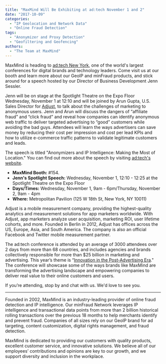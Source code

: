 ```yaml
---
title: "MaxMind Will Be Exhibiting at ad:tech November 1 and 2"
date: "2017-10-09"
categories:
  - "IP Geolocation and Network Data"
  - "Online Fraud Detection"
tags:
  - "Anonymizer and Proxy Detection"
  - "Geofiltering and Geofencing"
authors:
  - "The Team at MaxMind"
---
```


MaxMind is heading to [ad:tech New York](https://ny.ad-tech.com/), one of the
world's largest conferences for digital brands and technology leaders. Come
visit us at our booth and learn more about our GeoIP and minFraud products, and
stick around for a speech hosted by our Director of Business Development Jenn
Sessler.

Jenn will be on stage at the Spotlight Theatre on the Expo Floor Wednesday,
November 1 at 12:10 and will be joined by Arun Gupta, U.S. Sales Director for
[Adjust](https://www.adjust.com/working-with-adjust/?utm_channel=1&utm_source=google&utm_medium=search&utm_term=mobile%20analytics%20adjust&utm_content=noForm&utm_campaign=adjust_DT_US&_bk=adjust&_bt=190898160410&_bm=e&_bn=g&gclid=EAIaIQobChMI19vNvfSE1wIVCVmGCh17qgiKEAAYASAAEgIjWPD_BwE),
to talk about the challenges of marketing to anonymous users. Jenn and Arun will
discuss the dangers of “affiliate fraud” and “click fraud” and reveal how
companies can identify anonymous web traffic to deliver targeted advertising to
“good” customers while avoiding the bad guys. Attendees will learn the ways
advertisers can save money by reducing their cost per impression and cost per
lead KPIs and how to utilize e-commerce traffic patterns to validate legitimate
customers and leads.

The speech is titled "Anonymizers and IP Intelligence: Making the Most of
Location." You can find out more about the speech by visiting [ad:tech's
website](https://ny.ad-tech.com/programme-session-item/anonymizers-and-ip-intelligence-making-the-most-of-location).

- **MaxMind Booth:** #154.
- **Jenn's Spotlight Speech:** Wednesday, November 1, 12:10 - 12:25 at the
Spotlight Theatre on the Expo Floor
- **Days/Times:** Wednesday, November 1, 9am - 6pm/Thursday, November 2, 9am -
4pm
- **Where:** Metropolitan Pavilion (125 W 18th St, New York, NY 10011)

Adjust is a mobile measurement company, providing the highest-quality analytics
and measurement solutions for app marketers worldwide. With Adjust, app
marketers analyze user acquisition, marketing ROI, user lifetime cohorts, and
more. Founded in Berlin in 2012, Adjust has offices across the US, Europe, Asia,
and South America. The company is also an official Facebook and Twitter mobile
measurement partner.

The ad:tech conference is attended by an average of 3000 attendees over 2 days
from more than 68 countries, and includes agencies and brands collectively
responsible for more than $25 billion in marketing and advertising. This year’s
theme is “[Innovation in the Post-Advertising
Era](https://ny.ad-tech.com/2017-theme)." The conference will showcase some of
the ways brands like MaxMind are transforming the advertising landscape and
empowering companies to deliver real value to their online customers and users.

If you’re attending, stop by and chat with us. We'd love to see you.

* * *

Founded in 2002, MaxMind is an industry-leading provider of online fraud
detection and IP intelligence. Our minFraud Network leverages IP intelligence
and transactional data points from more than 2 billion historical rolling
transactions over the previous 18 months to help merchants identify and prevent
fraud. Companies of all sizes rely on our GeoIP brand for ad targeting, content
customization, digital rights management, and fraud detection.

MaxMind is dedicated to providing our customers with quality products, excellent
customer service, and innovative solutions. We believe all of our employees’
contributions and opinions are key to our growth, and we support diversity and
inclusion in the workplace.
